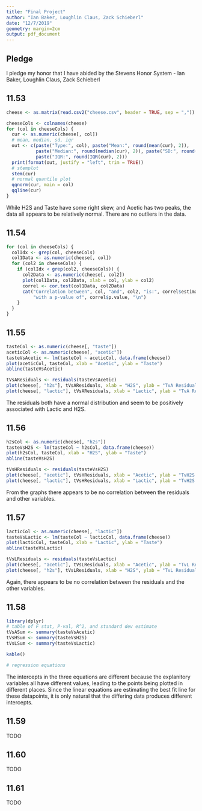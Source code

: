 ```yaml
---
title: "Final Project"
author: "Ian Baker, Loughlin Claus, Zack Schieberl"
date: "12/7/2019"
geometry: margin=2cm
output: pdf_document
---
```


## Pledge
I pledge my honor that I have abided by the Stevens Honor System
- Ian Baker, Loughlin Claus, Zack Schieberl

## 11.53

```r
cheese <- as.matrix(read.csv2("cheese.csv", header = TRUE, sep = ","))

cheeseCols <- colnames(cheese)
for (col in cheeseCols) {
  cur <- as.numeric(cheese[, col])
  # mean, median, sd, iqr
  out <- c(paste("Type:", col), paste("Mean:", round(mean(cur), 2)),
           paste("Median:", round(median(cur), 2)), paste("SD:", round(sd(cur), 2)),
           paste("IQR:", round(IQR(cur), 2)))
  print(format(out, justify = "left", trim = TRUE))
  # stemplot
  stem(cur)
  # normal quantile plot
  qqnorm(cur, main = col)
  qqline(cur)
}
```

While H2S and Taste have some right skew, and Acetic has two peaks, the data all appears to be relatively normal. There are no outliers in the data.

## 11.54

```r
for (col in cheeseCols) {
  colIdx <- grep(col, cheeseCols)
  col1Data <- as.numeric(cheese[, col])
  for (col2 in cheeseCols) {
    if (colIdx < grep(col2, cheeseCols)) {
      col2Data <- as.numeric(cheese[, col2])
      plot(col1Data, col2Data, xlab = col, ylab = col2)
      correl <- cor.test(col1Data, col2Data)
      cat("Correlation between", col, "and", col2, "is:", correl$estimate,
          "with a p-value of", correl$p.value, "\n")
    }
  }
}
```

## 11.55

```r
tasteCol <- as.numeric(cheese[, "taste"])
aceticCol <- as.numeric(cheese[, "acetic"])
tasteVsAcetic <- lm(tasteCol ~ aceticCol, data.frame(cheese))
plot(aceticCol, tasteCol, xlab = "Acetic", ylab = "Taste")
abline(tasteVsAcetic)
```

```r
tVsAResiduals <- residuals(tasteVsAcetic)
plot(cheese[, "h2s"], tVsAResiduals, xlab = "H2S", ylab = "TvA Residuals")
plot(cheese[, "lactic"], tVsAResiduals, xlab = "Lactic", ylab = "TvA Residuals")
```

The residuals both have a normal distribution and seem to be positively associated with Lactic and H2S.

## 11.56

```r
h2sCol <- as.numeric(cheese[, "h2s"])
tasteVsH2S <- lm(tasteCol ~ h2sCol, data.frame(cheese))
plot(h2sCol, tasteCol, xlab = "H2S", ylab = "Taste")
abline(tasteVsH2S)
```

```r
tVsHResiduals <- residuals(tasteVsH2S)
plot(cheese[, "acetic"], tVsHResiduals, xlab = "Acetic", ylab = "TvH2S Residuals")
plot(cheese[, "lactic"], tVsHResiduals, xlab = "Lactic", ylab = "TvH2S Residuals")
```

From the graphs there appears to be no correlation between the residuals and other variables. 

## 11.57

```r
lacticCol <- as.numeric(cheese[, "lactic"])
tasteVsLactic <- lm(tasteCol ~ lacticCol, data.frame(cheese))
plot(lacticCol, tasteCol, xlab = "Lactic", ylab = "Taste")
abline(tasteVsLactic)
```

```r
tVsLResiduals <- residuals(tasteVsLactic)
plot(cheese[, "acetic"], tVsLResiduals, xlab = "Acetic", ylab = "TvL Residuals")
plot(cheese[, "h2s"], tVsLResiduals, xlab = "H2S", ylab = "TvL Residuals")
```

Again, there appears to be no correlation between the residuals and the other variables.

## 11.58

```r
library(dplyr)
# table of F stat, P-val, R^2, and standard dev estimate
tVsASum <- summary(tasteVsAcetic)
tVsHSum <- summary(tasteVsH2S)
tVsLSum <- summary(tasteVsLactic)

kable()

# regression equations
```

The intercepts in the three equations are different because the explanitory variables all have different values, leading to the points being plotted in different places. Since the linear equations are estimating the best fit line for these datapoints, it is only natural that the differing data produces different intercepts.

## 11.59

TODO

## 11.60

TODO

## 11.61

TODO